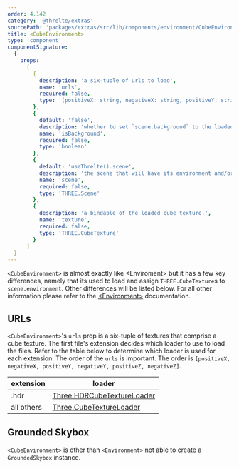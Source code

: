 ```yaml
---
order: 4.142
category: '@threlte/extras'
sourcePath: 'packages/extras/src/lib/components/environment/CubeEnvironment/CubeEnvironment.svelte'
title: <CubeEnvironment>
type: 'component'
componentSignature:
  {
    props:
      [
        {
          description: 'a six-tuple of urls to load',
          name: 'urls',
          required: false,
          type: '[positiveX: string, negativeX: string, positiveY: string, negativeY: string, positiveZ: string, negativeZ: string]'
        },
        {
          default: 'false',
          description: 'whether to set `scene.background` to the loaded environment texture',
          name: 'isBackground',
          required: false,
          type: 'boolean'
        },
        {
          default: 'useThrelte().scene',
          description: 'the scene that will have its environment and/or background set',
          name: 'scene',
          required: false,
          type: 'THREE.Scene'
        },
        {
          description: 'a bindable of the loaded cube texture.',
          name: 'texture',
          required: false,
          type: 'THREE.CubeTexture'
        }
      ]
  }
---
```


`<CubeEnvironment>` is almost exactly like \<Enviroment> but it has a few key
differences, namely that its used to load and assign `THREE.CubeTexture`s to
`scene.environment`. Other differences will be listed below. For all other
information please refer to the
[\<Environment>](/reference/extras/environment) documentation.

<Example path="extras/cube-environment/basic" />

## URLs

`<CubeEnvironment>`'s `urls` prop is a six-tuple of textures that comprise a
cube texture. The first file's extension decides which loader to use to load the
files. Refer to the table below to determine which loader is used for each
extension. The order of the `urls` is important. The order is `[positiveX,
negativeX, positiveY, negativeY, positiveZ, negativeZ]`.

| extension  | loader                                                                                                                  |
| ---------- | ----------------------------------------------------------------------------------------------------------------------- |
| .hdr       | [Three.HDRCubeTextureLoader](https://github.com/mrdoob/three.js/blob/dev/examples/jsm/loaders/HDRCubeTextureLoader.js/) |
| all others | [Three.CubeTextureLoader](https://threejs.org/docs/#api/en/loaders/CubeTextureLoader)                                   |

## Grounded Skybox

`<CubeEnvironment>` is other than `<Environment>` not able to create a
`GroundedSkybox` instance.
